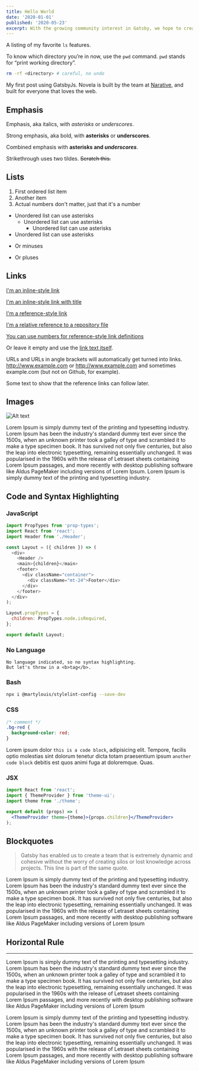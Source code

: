 ```yaml
---
title: Hello World
date: '2020-01-01'
published: '2020-05-23'
excerpt: With the growing community interest in Gatsby, we hope to create more resources that make it easier for anyone to grasp the power of this incredible tool.
---
```


A listing of my favorite `ls` features.

To know which directory you’re in now, use the `pwd` command. `pwd` stands for “print working directory”.

```bash
rm -rf <directory> # careful, no undo
```

My first post using GatsbyJs. Novela is built by the team at [Narative](https://narative.co), and built for everyone that loves the web.

## Emphasis

Emphasis, aka italics, with _asterisks_ or _underscores_.

Strong emphasis, aka bold, with **asterisks** or **underscores**.

Combined emphasis with **asterisks and _underscores_**.

Strikethrough uses two tildes. ~~Scratch this.~~

## Lists

1. First ordered list item
2. Another item
3. Actual numbers don't matter, just that it's a number

- Unordered list can use asterisks
  - Unordered list can use asterisks
    - Unordered list can use asterisks
- Unordered list can use asterisks

* Or minuses

- Or pluses

## Links

[I'm an inline-style link](https://www.google.com)

[I'm an inline-style link with title](https://www.google.com "Google's Homepage")

[I'm a reference-style link][arbitrary case-insensitive reference text]

[I'm a relative reference to a repository file](../blob/master/LICENSE)

[You can use numbers for reference-style link definitions][1]

Or leave it empty and use the [link text itself].

URLs and URLs in angle brackets will automatically get turned into links.
http://www.example.com or <http://www.example.com> and sometimes
example.com (but not on Github, for example).

Some text to show that the reference links can follow later.

[arbitrary case-insensitive reference text]: https://www.mozilla.org
[1]: http://slashdot.org
[link text itself]: http://www.reddit.com

## Images

<div className="Image__Small">
  <img
    src="./images/article-image-2.jpg"
    title="Logo Title Text 1"
    alt="Alt text"
  />
</div>

Lorem Ipsum is simply dummy text of the printing and typesetting industry. Lorem Ipsum has been the industry's standard dummy text ever since the 1500s, when an unknown printer took a galley of type and scrambled it to make a type specimen book. It has survived not only five centuries, but also the leap into electronic typesetting, remaining essentially unchanged. It was popularised in the 1960s with the release of Letraset sheets containing Lorem Ipsum passages, and more recently with desktop publishing software like Aldus PageMaker including versions of Lorem Ipsum. Lorem Ipsum is simply dummy text of the printing and typesetting industry.

## Code and Syntax Highlighting

### JavaScript

```javascript
import PropTypes from 'prop-types';
import React from 'react';
import Header from './Header';

const Layout = ({ children }) => (
  <div>
    <Header />
    <main>{children}</main>
    <footer>
      <div className="container">
        <div className="mt-24">Footer</div>
      </div>
    </footer>
  </div>
);

Layout.propTypes = {
  children: PropTypes.node.isRequired,
};

export default Layout;
```

### No Language

```
No language indicated, so no syntax highlighting.
But let's throw in a <b>tag</b>.
```

### Bash

```bash
npx i @martylouis/stylelint-config --save-dev
```

### CSS

```css
/* comment */
.bg-red {
  background-color: red;
}
```

Lorem ipsum dolor `this is a code block`, adipisicing elit. Tempore, facilis optio molestias sint dolorum tenetur dicta totam praesentium ipsum `another code block` debitis est quos animi fuga at doloremque. Quas.

### JSX

```jsx
import React from 'react';
import { ThemeProvider } from 'theme-ui';
import theme from './theme';

export default (props) => (
  <ThemeProvider theme={theme}>{props.children}</ThemeProvider>
);
```

## Blockquotes

> Gatsby has enabled us to create a team that is extremely dynamic and cohesive without the worry of creating silos or lost knowledge across projects.
> This line is part of the same quote.

Lorem Ipsum is simply dummy text of the printing and typesetting industry. Lorem Ipsum has been the industry's standard dummy text ever since the 1500s, when an unknown printer took a galley of type and scrambled it to make a type specimen book. It has survived not only five centuries, but also the leap into electronic typesetting, remaining essentially unchanged. It was popularised in the 1960s with the release of Letraset sheets containing Lorem Ipsum passages, and more recently with desktop publishing software like Aldus PageMaker including versions of Lorem Ipsum

## Horizontal Rule

---

Lorem Ipsum is simply dummy text of the printing and typesetting industry. Lorem Ipsum has been the industry's standard dummy text ever since the 1500s, when an unknown printer took a galley of type and scrambled it to make a type specimen book. It has survived not only five centuries, but also the leap into electronic typesetting, remaining essentially unchanged. It was popularised in the 1960s with the release of Letraset sheets containing Lorem Ipsum passages, and more recently with desktop publishing software like Aldus PageMaker including versions of Lorem Ipsum

Lorem Ipsum is simply dummy text of the printing and typesetting industry. Lorem Ipsum has been the industry's standard dummy text ever since the 1500s, when an unknown printer took a galley of type and scrambled it to make a type specimen book. It has survived not only five centuries, but also the leap into electronic typesetting, remaining essentially unchanged. It was popularised in the 1960s with the release of Letraset sheets containing Lorem Ipsum passages, and more recently with desktop publishing software like Aldus PageMaker including versions of Lorem Ipsum
